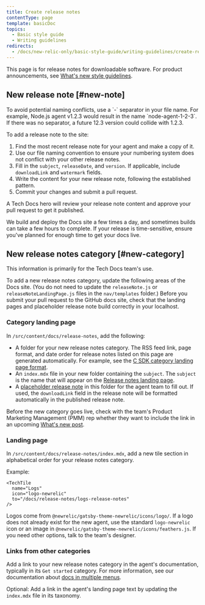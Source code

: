 ```yaml
---
title: Create release notes
contentType: page
template: basicDoc
topics:
  - Basic style guide
  - Writing guidelines
redirects:
  - /docs/new-relic-only/basic-style-guide/writing-guidelines/create-release-notes
---
```


This page is for release notes for downloadable software. For product announcements, see [What's new style guidelines](/docs/style-guide/article-templates/whats-new-style-guidelines/).

## New release note [#new-note]

<Callout variant="tip">
  To avoid potential naming conflicts, use a `-` separator in your file name. For example, Node.js agent v1.2.3 would result in the name `node-agent-1-2-3`. If there was no separator, a future 12.3 version could collide with 1.2.3.
</Callout>

To add a release note to the site:

1. Find the most recent release note for your agent and make a copy of it.
2. Use our file naming convention to ensure your numbering system does not conflict with your other release notes.
3. Fill in the `subject`, `releaseDate`, and `version`. If applicable, include `downloadLink` and `watermark` fields.
4. Write the content for your new release note, following the established pattern.
5. Commit your changes and submit a pull request.

A Tech Docs hero will review your release note content and approve your pull request to get it published.

We build and deploy the Docs site a few times a day, and sometimes builds can take a few hours to complete. If your release is time-sensitive, ensure you've planned for enough time to get your docs live.

## New release notes category [#new-category]

This information is primarily for the Tech Docs team's use.

To add a new release notes category, update the following areas of the Docs site. (You do not need to update the `releaseNote.js` or `releaseNoteLandingPage.js` files in the `nav/templates` folder.) Before you submit your pull request to the GitHub docs site, check that the landing pages and placeholder release note build correctly in your localhost.

### Category landing page

In `/src/content/docs/release-notes`, add the following:

* A folder for your new release notes category. The RSS feed link, page format, and date order for release notes listed on this page are generated automatically. For example, see the [C SDK category landing page format](/docs/release-notes/agent-release-notes/c-sdk-release-notes/).
* An `index.mdx` file in your new folder containing the `subject`. The `subject` is the name that will appear on the [Release notes landing page](/docs/release-notes/).
* A [placeholder release note](/docs/style-guide/article-templates/create-release-notes/#new-note) in this folder for the agent team to fill out. If used, the `downloadLink` field in the release note will be formatted automatically in the published release note.

Before the new category goes live, check with the team's Product Marketing Management (PMM) rep whether they want to include the link in an upcoming [What's new post](/docs/style-guide/article-templates/whats-new-style-guidelines/). 

### Landing page

In `/src/content/docs/release-notes/index.mdx`, add a new tile section in alphabetical order for your release notes category.

Example:

```
<TechTile
  name="Logs"
  icon="logo-newrelic"
  to="/docs/release-notes/logs-release-notes"
/>
```

Logos come from `@newrelic/gatsby-theme-newrelic/icons/logo/`. If a logo does not already exist for the new agent, use the standard `logo-newrelic` icon or an image in `@newrelic/gatsby-theme-newrelic/icons/feathers.js`. If you need other options, talk to the team's designer.

### Links from other categories

Add a link to your new release notes category in the agent's documentation, typically in its `Get started` category. For more information, see our documentation about [docs in multiple menus](/docs/style-guide/processes-procedures/include-a-doc-in-multiple-menus/).

Optional: Add a link in the agent's landing page text by updating the `index.mdx` file in its taxonomy.
